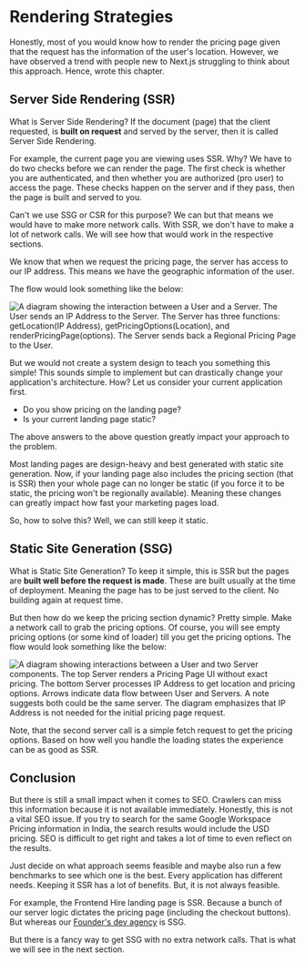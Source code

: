 
# Rendering Strategies

<Callout>
	Honestly, most of you would know how to render the pricing page given that the
	request has the information of the user's location. However, we have observed
	a trend with people new to Next.js struggling to think about this approach.
	Hence, wrote this chapter.
</Callout>

## Server Side Rendering (SSR)

What is Server Side Rendering? If the document (page) that the client requested, is **built on request** and served by the server, then it is called Server Side Rendering.

For example, the current page you are viewing uses SSR. Why? We have to do two checks before we can render the page. The first check is whether you are authenticated, and then whether you are authorized (pro user) to access the page. These checks happen on the server and if they pass, then the page is built and served to you.

<Callout>
	Can't we use SSG or CSR for this purpose? We can but that means we would have
	to make more network calls. With SSR, we don't have to make a lot of network
	calls. We will see how that would work in the respective sections.
</Callout>

We know that when we request the pricing page, the server has access to our IP address. This means we have the geographic information of the user.

The flow would look something like the below:

![A diagram showing the interaction between a User and a Server. The User sends an IP Address to the Server. The Server has three functions: getLocation(IP Address), getPricingOptions(Location), and renderPricingPage(options). The Server sends back a Regional Pricing Page to the User.](./assets/pricing-ssr.webp)

But we would not create a system design to teach you something this simple! This sounds simple to implement but can drastically change your application's architecture. How? Let us consider your current application first.

- Do you show pricing on the landing page?
- Is your current landing page static?

The above answers to the above question greatly impact your approach to the problem.

Most landing pages are design-heavy and best generated with static site generation. Now, if your landing page also includes the pricing section (that is SSR) then your whole page can no longer be static (if you force it to be static, the pricing won't be regionally available). Meaning these changes can greatly impact how fast your marketing pages load.

So, how to solve this? Well, we can still keep it static.

## Static Site Generation (SSG)

What is Static Site Generation? To keep it simple, this is SSR but the pages are **built well before the request is made**. These are built usually at the time of deployment. Meaning the page has to be just served to the client. No building again at request time.

But then how do we keep the pricing section dynamic? Pretty simple. Make a network call to grab the pricing options. Of course, you will see empty pricing options (or some kind of loader) till you get the pricing options. The flow would look something like the below:

![A diagram showing interactions between a User and two Server components. The top Server renders a Pricing Page UI without exact pricing. The bottom Server processes IP Address to get location and pricing options. Arrows indicate data flow between User and Servers. A note suggests both could be the same server. The diagram emphasizes that IP Address is not needed for the initial pricing page request.](./assets/pricing-ssg.webp)

Note, that the second server call is a simple fetch request to get the pricing options. Based on how well you handle the loading states the experience can be as good as SSR.

## Conclusion

But there is still a small impact when it comes to SEO. Crawlers can miss this information because it is not available immediately. Honestly, this is not a vital SEO issue. If you try to search for the same Google Workspace Pricing information in India, the search results would include the USD pricing. SEO is difficult to get right and takes a lot of time to even reflect on the results.

Just decide on what approach seems feasible and maybe also run a few benchmarks to see which one is the best. Every application has different needs. Keeping it SSR has a lot of benefits. But, it is not always feasible.

For example, the Frontend Hire landing page is SSR. Because a bunch of our server logic dictates the pricing page (including the checkout buttons). But whereas our [Founder's dev agency](https://www.withyhr.com/) is SSG.

But there is a fancy way to get SSG with no extra network calls. That is what we will see in the next section.
